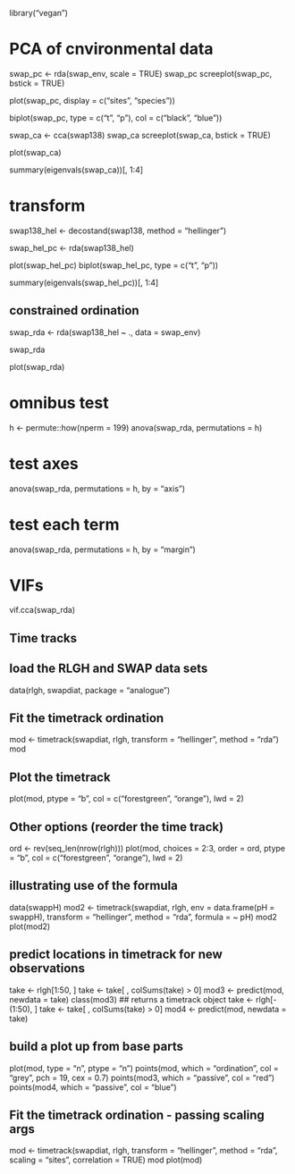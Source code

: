 library("vegan")

# PCA of cnvironmental data
swap_pc <- rda(swap_env, scale = TRUE)
swap_pc
screeplot(swap_pc, bstick = TRUE)

plot(swap_pc, display = c("sites", "species"))

biplot(swap_pc, type = c("t", "p"),
       col = c("black", "blue"))

swap_ca <- cca(swap138)
swap_ca
screeplot(swap_ca, bstick = TRUE)

plot(swap_ca)

summary(eigenvals(swap_ca))[, 1:4]

# transform
swap138_hel <- decostand(swap138, method = "hellinger")

swap_hel_pc <- rda(swap138_hel)

plot(swap_hel_pc)
biplot(swap_hel_pc, type = c("t", "p"))

summary(eigenvals(swap_hel_pc))[, 1:4]

## constrained ordination
swap_rda <- rda(swap138_hel ~ ., data = swap_env)

swap_rda

plot(swap_rda)

# omnibus test
h <- permute::how(nperm = 199)
anova(swap_rda, permutations = h)

# test axes
anova(swap_rda, permutations = h, by = "axis")

# test each term
anova(swap_rda, permutations = h, by = "margin")

# VIFs
vif.cca(swap_rda)

## Time tracks
## load the RLGH and SWAP data sets
data(rlgh, swapdiat, package = "analogue")

## Fit the timetrack ordination
mod <- timetrack(swapdiat, rlgh, transform = "hellinger",
                 method = "rda")
mod

## Plot the timetrack
plot(mod, ptype = "b", col = c("forestgreen", "orange"), lwd = 2)

## Other options (reorder the time track)
ord <- rev(seq_len(nrow(rlgh)))
plot(mod, choices = 2:3, order = ord, ptype = "b",
     col = c("forestgreen", "orange"), lwd = 2)

## illustrating use of the formula
data(swappH)
mod2 <- timetrack(swapdiat, rlgh,
                  env = data.frame(pH = swappH),
                  transform = "hellinger", method = "rda",
                  formula = ~ pH)
mod2
plot(mod2)

## predict locations in timetrack for new observations
take <- rlgh[1:50, ]
take <- take[ , colSums(take) > 0]
mod3 <- predict(mod, newdata = take)
class(mod3) ## returns a timetrack object
take <- rlgh[-(1:50), ]
take <- take[ , colSums(take) > 0]
mod4 <- predict(mod, newdata = take)

## build a plot up from base parts
plot(mod, type = "n", ptype = "n")
points(mod, which = "ordination", col = "grey", pch = 19, cex = 0.7)
points(mod3, which = "passive", col = "red")
points(mod4, which = "passive", col = "blue")

## Fit the timetrack ordination - passing scaling args
mod <- timetrack(swapdiat, rlgh, transform = "hellinger",
                 method = "rda", scaling = "sites",
                 correlation = TRUE)
mod
plot(mod)
